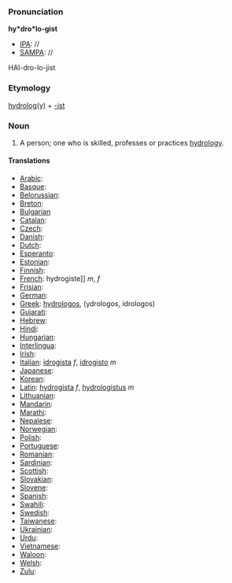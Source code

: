 ===Pronunciation===

'''hy*dro*lo-gist'''
*[[IPA]]: //
*[[SAMPA]]: //
HAI-dro-lo-jist
===Etymology===

[[hydroology|hydrolog(y)]] + [[-ist]]

=== Noun ===

#A person; one who is skilled, professes or practices [[hydrology]]. 
====Translations====

*[[Arabic]]:
*[[Basque]]:
*[[Belorussian]]:
*[[Breton]]:
*[[Bulgarian]]
*[[Catalan]]:
*[[Czech]]:
*[[Danish]]:
*[[Dutch]]:
*[[Esperanto]]:
*[[Estonian]]:
*[[Finnish]]:
*[[French]]: hydrogiste]] ''m'', ''f''
*[[Frisian]]:
*[[German]]:
*[[Greek]]: [[hydrologos]], (ydrologos, idrologos)
*[[Gujarati]]:
*[[Hebrew]]:
*[[Hindi]]:
*[[Hungarian]]: 
*[[Interlingua]]:
*[[Irish]]:
*[[Italian]]: [[idrogista]] ''f'', [[idrogisto]] ''m''
*[[Japanese]]:
*[[Korean]]:
*[[Latin]]: [[hydrogista]] ''f'', [[hydrologistus]] ''m''
*[[Lithuanian]]:
*[[Mandarin]]:
*[[Marathi]]:
*[[Nepalese]]:
*[[Norwegian]]:
*[[Polish]]:
*[[Portuguese]]:
*[[Romanian]]:
*[[Sardinian]]:
*[[Scottish]]:
*[[Slovakian]]:
*[[Slovene]]:
*[[Spanish]]:
*[[Swahili]]:
*[[Swedish]]:
*[[Taiwanese]]:
*[[Ukrainian]]:
*[[Urdu]]:
*[[Vietnamese]]:
*[[Waloon]]:
*[[Welsh]]:
*[[Zulu]]: